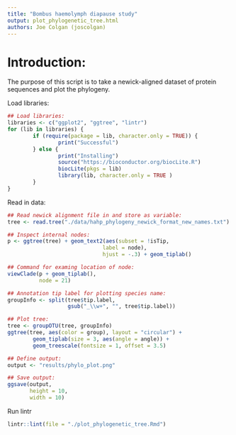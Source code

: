 ```yaml
---
title: "Bombus haemolymph diapause study"
output: plot_phylogenetic_tree.html
authors: Joe Colgan (joscolgan)
---
```


Introduction:
=============
The purpose of this script is to take a newick-aligned dataset of protein sequences and plot the phylogeny. 

Load libraries:

```r
## Load libraries:
libraries <- c("ggplot2", "ggtree", "lintr")
for (lib in libraries) {
        if (require(package = lib, character.only = TRUE)) {
                print("Successful")
        } else {
                print("Installing")
                source("https://bioconductor.org/biocLite.R")
                biocLite(pkgs = lib)
                library(lib, character.only = TRUE )
        }
}
```

Read in data:

```r
## Read newick alignment file in and store as variable:
tree <- read.tree("./data/hahp_phylogeny_newick_format_new_names.txt")

## Inspect internal nodes:
p <- ggtree(tree) + geom_text2(aes(subset = !isTip,
                              label = node),
                              hjust = -.3) + geom_tiplab()

## Command for examing location of node:
viewClade(p + geom_tiplab(),
          node = 21)

## Annotation tip label for plotting species name:
groupInfo <- split(tree$tip.label,
                   gsub("_\\w+", "", tree$tip.label))

## Plot tree:
tree <- groupOTU(tree, groupInfo)
ggtree(tree, aes(color = group), layout = "circular") +
        geom_tiplab(size = 3, aes(angle = angle)) +
        geom_treescale(fontsize = 1, offset = 3.5)

## Define output:
output <- "results/phylo_plot.png"

## Save output:
ggsave(output,
       height = 10,
       width = 10)
```
Run lintr

```r
lintr::lint(file = "./plot_phylogenetic_tree.Rmd")
```

